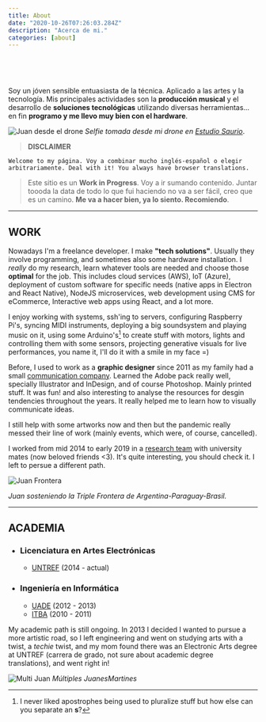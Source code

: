 ```yaml
---
title: About
date: "2020-10-26T07:26:03.284Z"
description: "Acerca de mi."
categories: [about]
---
```


&nbsp;
&nbsp;


<br />

Soy un jóven sensible entuasiasta de la técnica. Aplicado a las artes y la tecnología. Mis principales actividades son la **producción musical** y el desarrollo de **soluciones tecnológicas** utilizando diversas herramientas... en fin **programo y me llevo muy bien con el hardware**.

![Juan desde el drone][foto dron]
*Selfie tomada desde mi drone en [Estudio Saurio](https://www.instagram.com/sauriogram/)*.

> **DISCLAIMER** 

`Welcome to my página. Voy a combinar mucho inglés-español o elegir arbitrariamente. Deal with it! You always have browser translations.`

> Este sitio es un **Work in Progress**. Voy a ir sumando contenido. Juntar toooda la data de todo lo que fui haciendo no va a ser fácil, creo que es un camino. **Me va a hacer bien, ya lo siento. Recomiendo**.


---

## WORK

Nowadays I'm a freelance developer. I make **"tech solutions"**. Usually they involve programming, and sometimes also some hardware installation. I *really* do my research, learn whatever tools are needed and choose those **optimal** for the job. This includes cloud services (AWS), IoT (Azure), deployment of custom software for specific needs (native apps in Electron and React Native), NodeJS microservices, web development using CMS for eCommerce, Interactive web apps using React, and a lot more.

I enjoy working with systems, ssh'ing to servers, configuring Raspberry Pi's, syncing MIDI instruments, deploying a big soundsystem and playing music on it, using some Arduino's[^1] to create stuff with motors, lights and controlling them with some sensors, projecting generative visuals for live performances, you name it, I'll do it with a smile in my face =)

Before, I used to work as a **graphic designer** since 2011 as my family had a small [communication company](https://www.landgraphic.com). Learned the Adobe pack really well, specially Illustrator and InDesign, and of course Photoshop. Mainly printed stuff. It was fun! and also interesting to analyse the resources for desgin tendencies throughout the years. It really helped me to learn how to visually communicate ideas.

I still help with some artworks now and then but the pandemic really messed their line of work (mainly events, which were, of course, cancelled).

I worked from mid 2014 to early 2019 in a [research team](https://www.intercambiostransorganicos.org) with university mates (now beloved friends <3). It's quite interesting, you should check it. I left to persue a different path.

![Juan Frontera][foto frontera]

*Juan sosteniendo la Triple Frontera de Argentina-Paraguay-Brasil.*

---
## ACADEMIA
- ### Licenciatura en Artes Electrónicas
  - [UNTREF](http://untref.edu.ar/) (2014 - actual)

- ### Ingeniería en Informática
  - [UADE](http://uade.edu.ar/) (2012 - 2013)
  - [ITBA](http://itba.edu.ar/) (2010 - 2011)

My academic path is still ongoing. In 2013 I decided I wanted to pursue a more artistic road, so I left engineering and went on studying arts with a twist, a *techie* twist, and my mom found there was an Electronic Arts degree at UNTREF (carrera de grado, not sure about academic degree translations), and went right in!


![Multi Juan][foto multijuan]
*Múltiples JuanesMartines*



[^1]: I never liked apostrophes being used to pluralize stuff but how else can you separate an **s**?

[foto dron]: https://lh3.googleusercontent.com/pw/ACtC-3diWk-HZ7xC55XF4edQ3o5CtB-0GtjxL7TyvSybE8GvFRJTPKwfKHjxA-ETwkPOPepWAm8MRCf3F8_VfR6noC7FS_DbIoGHHRjHTN0P7OSuLcUhb1KTCyHJ1v1_176Z_UGtrrC8jTSpHWb2Mh4ANHssIA=w1280-h713-no "Juan desde el drone"

[foto frontera]: https://lh3.googleusercontent.com/pw/ACtC-3dTYMLxSMsLfRb5Oyob5BBNNE5dh-tc3Xk1ONDf7f6qmBHq1eIgVTDMouRKW-qvKPDajTEOr-nCntyZCTkTyq-20UhD4FOXAaN7iRlfo9SjgPn8YGxp5X3kCTrEZ3PmTGv3-nLFPe0Ct9oifZrcvq6LWg=w703-h937-no "Juan en la triple frontera"

[foto multijuan]: https://lh3.googleusercontent.com/pw/ACtC-3e26GDjHQKfaWeWSNzd7OeZsJIRzQUyoaKHnNVn41HJmA_IWn3h9UolXk1w_ytyrCUeUhlxOGzzfetXANTo9pg2K58trXTM8MVEQtgnE6a6N1JCVs87NWKDJheBXTqIDPHTiQaypsCBy6QOFnWcevG_Fw=w1920-h428-no "multi juan"